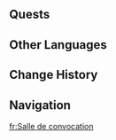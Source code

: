 {{Stub}}
{{Location Infobox
|image        = <gallery>
Summoning Hall.png|Entrance
Summoning Hall Main Room.png|Main Room
</gallery>
|type         = Subarea
|map_level    = 
|area         = Ancient Sacred Mountain
|region       = Natlan
|map          = Ancient Sacred Mountain
}}
{{Location Intro|description=<p>{{If Self|Summoning Hall|It|The Summoning Hall}} is connected to the mouth of the volcano at [[Skyfire Circlet]], and serves as the entrance hall of the Sacred City of Tollan. It is where the [[Traveler]] first "reawakens" the ancient city and enters its depths.</p>}}

==Quests==
{{Quests by Category List|Summoning Hall Quests|heo=1}}

==Other Languages==
{{Other Languages
|en       = Summoning Hall
|zhs      = 候召的厅堂
|zhs_rm   = 
|zht      = 候召的廳堂
|zht_rm   = 
|zh_tl    = 
|ja       = {{Rubi|受命|じゅめい}}の{{Rubi|殿|でん}}
|ja_rm    = 
|ja_tl    = 
|ko       = 소환의 전당
|ko_tl    = 
|es       = Salón de la Convocación
|es_tl    = Convocation Hall
|fr       = Salle de convocation
|fr_tl    = Summoning Hall
|ru       = Зал призыва
|ru_tl    = 
|th       = Summoning Hall
|vi       = Sảnh Triều Kiến
|vi_tl    = 
|de       = Beschwörungshalle
|de_tl    = 
|id       = Summoning Hall
|pt       = Salão de Invocação
|pt_tl    = 
|tr       = Çağrı Salonu
|tr_tl    = 
|it       = Sala delle Convocazioni
|it_tl    = 
}}

==Change History==
{{Change History|5.5}}

==Navigation==
{{Area Navbox|Natlan}}

[[fr:Salle de convocation]]